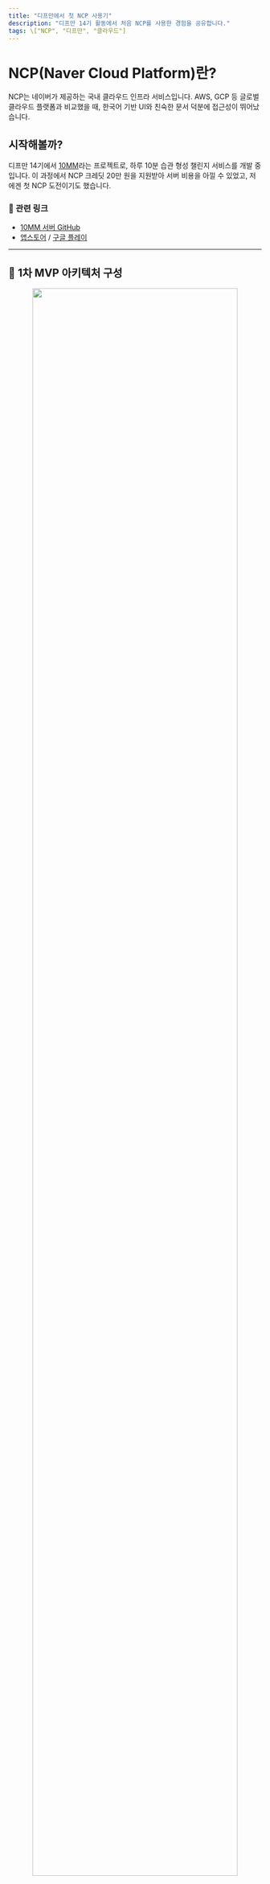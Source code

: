 ```yaml
---
title: "디프만에서 첫 NCP 사용기"
description: "디프만 14기 활동에서 처음 NCP를 사용한 경험을 공유합니다."
tags: \["NCP", "디프만", "클라우드"]
---
```


# NCP(Naver Cloud Platform)란?

NCP는 네이버가 제공하는 국내 클라우드 인프라 서비스입니다. AWS, GCP 등 글로벌 클라우드 플랫폼과 비교했을 때, 한국어 기반 UI와 친숙한 문서 덕분에 접근성이 뛰어났습니다.

## 시작해볼까?

디프만 14기에서 [10MM](https://10mm.today)라는 프로젝트로, 하루 10분 습관 형성 챌린지 서비스를 개발 중입니다. 이 과정에서 NCP 크레딧 20만 원을 지원받아 서버 비용을 아낄 수 있었고, 저에겐 첫 NCP 도전이기도 했습니다.

### 🔗 관련 링크

* [10MM 서버 GitHub](https://github.com/depromeet/10mm-server)
* [앱스토어](https://apps.apple.com/kr/app/10%EB%B6%84%EB%A7%8C-10mm-%ED%95%98%EB%A3%A8-10%EB%B6%84%EC%9C%BC%EB%A1%9C-%EC%8B%9C%EC%9E%91%ED%95%98%EB%8A%94-%EC%8A%B5%EA%B4%80/id6475635740) / [구글 플레이](https://play.google.com/store/apps/details?id=com.tenminuteapp)

---

## 📐 1차 MVP 아키텍처 구성

<div align="center">
  <img src="https://velog.velcdn.com/images/uiurihappy/post/8196ed14-221c-45c2-a0a5-3abd8de23e22/image.png" width="90%" />
  <img src="https://velog.velcdn.com/images/uiurihappy/post/d34c7263-9341-48c4-8a54-ac035931e84d/image.png" width="90%" />
</div>

GitHub Actions로 CI/CD 파이프라인을 구성하고, 컨테이너 관리는 NCP Container Registry를 활용합니다. 콘텐츠 관리는 Object Storage, 데이터베이스는 MySQL, 캐시는 Redis, 그리고 CDN 및 Load Balancer까지 다양한 NCP 서비스를 도입했습니다.

<div align="center">
  <img src="https://velog.velcdn.com/images/uiurihappy/post/eab570c0-0cce-4300-b797-feef5aa4c8bd/image.png" width="100%" />
</div>

NCP 콘솔에서 보이는 대시보드는 AWS 사용자였던 저에게도 익숙한 UI와 네이밍으로 빠르게 적응할 수 있었습니다.

---

# 🔍 대표 서비스 소개

## 1. Server

  <img src="https://velog.velcdn.com/images/uiurihappy/post/11cb74f7-760c-4935-bf68-aa57a20fa128/image.png" width="90%" />

NCP Server는 인스턴스 스펙, 디스크, 보안 설정 등을 자유롭게 구성할 수 있고, 실시간 리소스 모니터링과 외부 접속을 위한 포트 포워딩 설정도 가능합니다.

## 2. Object Storage

  <img src="https://velog.velcdn.com/images/uiurihappy/post/59718c83-59a0-4dfb-a158-7b803242f70f/image.png" width="90%" />

Object Storage는 AWS의 S3와 유사한 서비스입니다. 이미지, 동영상 저장 및 컨테이너 레지스트리 연동에 활용했습니다. 또한 S3와 호환되는 API를 제공해 다양한 툴과 연동이 용이하며, Presigned URL 및 CORS 설정도 지원합니다.
👉 관련 이슈: [Object Storage CORS 제어 히스토리](https://github.com/depromeet/10mm-server/issues/125)

<img src="https://velog.velcdn.com/images/uiurihappy/post/c30e932c-07a9-4d88-befb-79206d59d7e4/image.png" width="90%" />

## 3. Container Registry

<img src="https://velog.velcdn.com/images/uiurihappy/post/a10da78d-1c5f-4cff-b62c-37d76abe8e83/image.png" width="90%" />

Container Registry는 자체 DockerHub 역할을 하며, 이미지 저장부터 배포까지 자동화에 유리합니다. GitHub Actions로 빌드 & 배포를 설정하였고, 아래는 일부 CI/CD 스크립트입니다.

```yaml
# 로그인, 빌드, 배포 스크립트 생략 – 위 원문 참조
```

이 과정을 함께 준비한 [도모](https://github.com/kdomo), [유우비트](https://github.com/uwoobeat)에게 감사를 보냅니다 👏

---

### 💸 디프만에서 크레딧 지원을?

맞습니다. 디프만 후원사인 NCP에서 초기에 20만 크레딧을 지원받아 서버를 구성하고 다양한 시도를 할 수 있었습니다. 현재는 Global Edge, Load Balancer까지 붙여서 상용 배포 중이고, 추가로 70만 크레딧까지 확보하여 고도화를 진행 중입니다.
(서버 스펙이 조금 아쉽긴 해요... 메모리가 후달려요 😅)

---

## ✅ 만족한 점 vs 아쉬운 점

**만족한 점**

* 국내 플랫폼이라 러닝커브가 낮고, 콘솔이 직관적
* 문서와 UI가 친숙해서 빠르게 서비스 구성 가능

**아쉬운 점**

* 일부 서비스 생성이 느리거나, 인증서 리스트 누락 현상이 있음
* AWS에 비해 VPC 기반 아님에도 비용이 다소 높게 책정됨

---

# 🔭 향후 계획

일단 현재는 NCP 사용에 만족하고 있고, 계속 사용하면서 고도화를 진행 중입니다. UI/UX에서 약간의 아쉬움은 있지만, 문서나 기능은 꽤 충실하다는 느낌이 들어 몇 개월간은 무리 없이 사용 가능할 것으로 보입니다. 내부적으로는 이후 AWS로 마이그레이션 여부도 함께 검토할 예정입니다.

---
